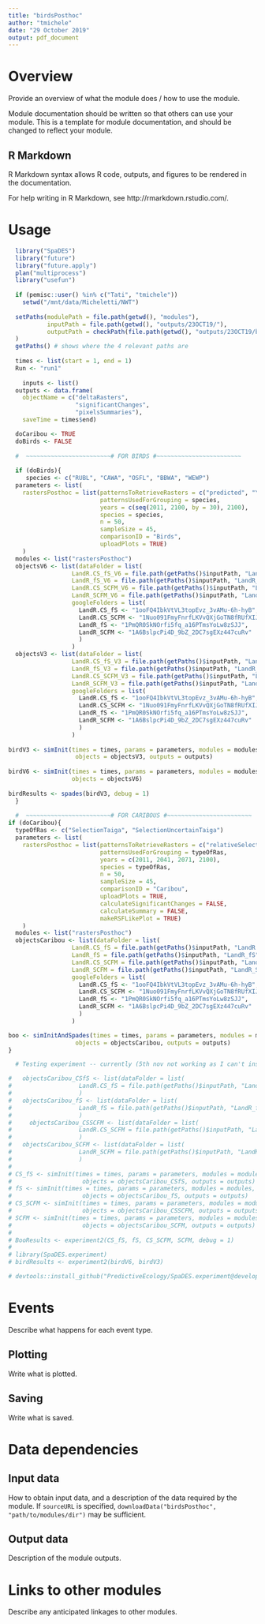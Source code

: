 ```yaml
---
title: "birdsPosthoc"
author: "tmichele"
date: "29 October 2019"
output: pdf_document
---
```


# Overview

Provide an overview of what the module does / how to use the module.

Module documentation should be written so that others can use your module.
This is a template for module documentation, and should be changed to reflect your module.

## R Markdown

R Markdown syntax allows R code, outputs, and figures to be rendered in the documentation.

For help writing in R Markdown, see http://rmarkdown.rstudio.com/.

# Usage

```r
  library("SpaDES")
  library("future")
  library("future.apply")
  plan("multiprocess")
  library("usefun")
  
  if (pemisc::user() %in% c("Tati", "tmichele"))
    setwd("/mnt/data/Micheletti/NWT")
  
  setPaths(modulePath = file.path(getwd(), "modules"),
           inputPath = file.path(getwd(), "outputs/23OCT19/"),
           outputPath = checkPath(file.path(getwd(), "outputs/23OCT19/birdResults"), create = TRUE)
  )
  getPaths() # shows where the 4 relevant paths are
  
  times <- list(start = 1, end = 1)
  Run <- "run1"
  
    inputs <- list()
  outputs <- data.frame(
    objectName = c("deltaRasters",
                   "significantChanges",
                   "pixelsSummaries"),
    saveTime = times$end)

  doCaribou <- TRUE
  doBirds <- FALSE
  
  #  ~~~~~~~~~~~~~~~~~~~~~~~~# FOR BIRDS #~~~~~~~~~~~~~~~~~~~~~~~~
  
  if (doBirds){
     species <- c("RUBL", "CAWA", "OSFL", "BBWA", "WEWP")
  parameters <- list(
    rastersPosthoc = list(patternsToRetrieveRasters = c("predicted", "Year", "tif"),
                          patternsUsedForGrouping = species,
                          years = c(seq(2011, 2100, by = 30), 2100),
                          species = species, 
                          n = 50,
                          sampleSize = 45,
                          comparisonID = "Birds",
                          uploadPlots = TRUE)
    )
  modules <- list("rastersPosthoc")
  objectsV6 <- list(dataFolder = list(
                  LandR.CS_fS_V6 = file.path(getPaths()$inputPath, "LandR.CS_fS", Run, "birdPredictions"),
                  LandR_fS_V6 = file.path(getPaths()$inputPath, "LandR_fS", Run, "birdPredictions"),
                  LandR.CS_SCFM_V6 = file.path(getPaths()$inputPath, "LandR.CS_SCFM", Run, "birdPredictions"),
                  LandR_SCFM_V6 = file.path(getPaths()$inputPath, "LandR_SCFM", Run, "birdPredictions")),
                  googleFolders = list(
                    LandR.CS_fS <- "1ooFQ4IbkVtVL3topEvz_3vAMu-6h-hyB",
                    LandR.CS_SCFM <- "1Nuo091FmyFnrfLKVvQXjGoTN8fRUfXIJ",
                    LandR_fS <- "1PmQR0SkNOrfi5fq_a16PTmsYoLw8zSJJ",
                    LandR_SCFM <- "1A6BslpcPi4D_9bZ_2DC7sgEXz447cuRv"
                    )
                  )
  objectsV3 <- list(dataFolder = list(
                  LandR.CS_fS_V3 = file.path(getPaths()$inputPath, "LandR.CS_fS", Run, "birdPredictionsV3"),
                  LandR_fS_V3 = file.path(getPaths()$inputPath, "LandR_fS", Run, "birdPredictionsV3"),
                  LandR.CS_SCFM_V3 = file.path(getPaths()$inputPath, "LandR.CS_SCFM", Run, "birdPredictionsV3"),
                  LandR_SCFM_V3 = file.path(getPaths()$inputPath, "LandR_SCFM", Run, "birdPredictionsV3")),
                  googleFolders = list(
                    LandR.CS_fS <- "1ooFQ4IbkVtVL3topEvz_3vAMu-6h-hyB",
                    LandR.CS_SCFM <- "1Nuo091FmyFnrfLKVvQXjGoTN8fRUfXIJ",
                    LandR_fS <- "1PmQR0SkNOrfi5fq_a16PTmsYoLw8zSJJ",
                    LandR_SCFM <- "1A6BslpcPi4D_9bZ_2DC7sgEXz447cuRv"
                    )
                  )
  
birdV3 <- simInit(times = times, params = parameters, modules = modules,
                   objects = objectsV3, outputs = outputs)
 
birdV6 <- simInit(times = times, params = parameters, modules = modules,
                  objects = objectsV6)
                  
birdResults <- spades(birdV3, debug = 1)
  }
  
  #  ~~~~~~~~~~~~~~~~~~~~~~~~# FOR CARIBOUS #~~~~~~~~~~~~~~~~~~~~~~~~
if (doCaribou){
  typeOfRas <- c("SelectionTaiga", "SelectionUncertainTaiga")
  parameters <- list(
    rastersPosthoc = list(patternsToRetrieveRasters = c("relativeSelection", "Year", "tif"),
                          patternsUsedForGrouping = typeOfRas,
                          years = c(2011, 2041, 2071, 2100),
                          species = typeOfRas, 
                          n = 50,
                          sampleSize = 45,
                          comparisonID = "Caribou",
                          uploadPlots = TRUE,
                          calculateSignificantChanges = FALSE,
                          calculateSummary = FALSE,
                          makeRSFLikePlot = TRUE)
    )
  modules <- list("rastersPosthoc")
  objectsCaribou <- list(dataFolder = list(
                  LandR.CS_fS = file.path(getPaths()$inputPath, "LandR.CS_fS", Run, "caribouPredictions"),
                  LandR_fS = file.path(getPaths()$inputPath, "LandR_fS", Run, "caribouPredictions"),
                  LandR.CS_SCFM = file.path(getPaths()$inputPath, "LandR.CS_SCFM", Run, "caribouPredictions"),
                  LandR_SCFM = file.path(getPaths()$inputPath, "LandR_SCFM", Run, "caribouPredictions")),
                  googleFolders = list(
                    LandR.CS_fS <- "1ooFQ4IbkVtVL3topEvz_3vAMu-6h-hyB",
                    LandR.CS_SCFM <- "1Nuo091FmyFnrfLKVvQXjGoTN8fRUfXIJ",
                    LandR_fS <- "1PmQR0SkNOrfi5fq_a16PTmsYoLw8zSJJ",
                    LandR_SCFM <- "1A6BslpcPi4D_9bZ_2DC7sgEXz447cuRv"
                    )
                  )

boo <- simInitAndSpades(times = times, params = parameters, modules = modules,
                   objects = objectsCaribou, outputs = outputs)
}

  # Testing experiment -- currently (5th nov not working as I can't install it)

#   objectsCaribou_CSfS <- list(dataFolder = list(
#                   LandR.CS_fS = file.path(getPaths()$inputPath, "LandR.CS_fS", Run, "caribouPredictions"))
#                   )
#   objectsCaribou_fS <- list(dataFolder = list(
#                   LandR_fS = file.path(getPaths()$inputPath, "LandR_fS", Run, "caribouPredictions"))
#                   )
#     objectsCaribou_CSSCFM <- list(dataFolder = list(
#                   LandR.CS_SCFM = file.path(getPaths()$inputPath, "LandR.CS_SCFM", Run, "caribouPredictions"))
#                   )
#   objectsCaribou_SCFM <- list(dataFolder = list(
#                   LandR_SCFM = file.path(getPaths()$inputPath, "LandR_SCFM", Run, "caribouPredictions"))
#                   )
# 
# CS_fS <- simInit(times = times, params = parameters, modules = modules,
#                    objects = objectsCaribou_CSfS, outputs = outputs)
# fS <- simInit(times = times, params = parameters, modules = modules,
#                    objects = objectsCaribou_fS, outputs = outputs)
# CS_SCFM <- simInit(times = times, params = parameters, modules = modules,
#                    objects = objectsCaribou_CSSCFM, outputs = outputs)
# SCFM <- simInit(times = times, params = parameters, modules = modules,
#                    objects = objectsCaribou_SCFM, outputs = outputs)
# 
# BooResults <- experiment2(CS_fS, fS, CS_SCFM, SCFM, debug = 1)
# 
# library(SpaDES.experiment)
# birdResults <- experiment2(birdV6, birdV3)

# devtools::install_github("PredictiveEcology/SpaDES.experiment@development")
```

# Events

Describe what happens for each event type.

## Plotting

Write what is plotted.

## Saving

Write what is saved.

# Data dependencies

## Input data

How to obtain input data, and a description of the data required by the module.
If `sourceURL` is specified, `downloadData("birdsPosthoc", "path/to/modules/dir")` may be sufficient.

## Output data

Description of the module outputs.

# Links to other modules

Describe any anticipated linkages to other modules.

